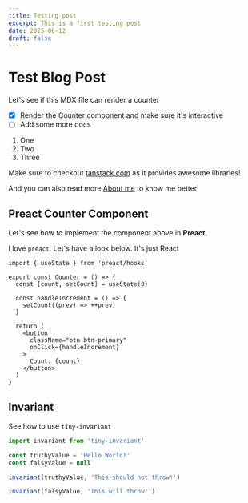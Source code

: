 ```yaml
---
title: Testing post
excerpt: This is a first testing post
date: 2025-06-12
draft: false
---
```



# Test Blog Post

Let's see if this MDX file can render a counter

- [x] Render the Counter component and make sure it's interactive
- [ ] Add some more docs

1. One
2. Two
3. Three

Make sure to checkout [tanstack.com](https://tanstack.com/) as it provides awesome libraries!

And you can also read more [About me](/about) to know me better!

## Preact Counter Component

<Counter client:load />

Let's see how to implement the component above in **Preact**.

I love `preact`. Let's have a look below. It's just React

```tsx
import { useState } from 'preact/hooks'

export const Counter = () => {
  const [count, setCount] = useState(0)

  const handleIncrement = () => {
    setCount((prev) => ++prev)
  }

  return (
    <button
      className="btn btn-primary"
      onClick={handleIncrement}
    >
      Count: {count}
    </button>
  )
}
```

## Invariant

See how to use `tiny-invariant`

```ts
import invariant from 'tiny-invariant'

const truthyValue = 'Hello World!'
const falsyValue = null

invariant(truthyValue, 'This should not throw!')

invariant(falsyValue, 'This will throw!')
```
